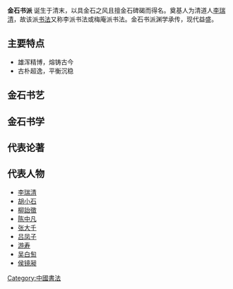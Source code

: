 '''金石书派''' 诞生于清末，以具金石之风且擅金石碑碣而得名。奠基人为清道人[[李瑞清|李瑞清]]，故该派[[书法|书法]]又称李派书法或梅庵派书法。金石书派渊学承传，现代益盛。


== 主要特点 ==
*雄浑精博，熔铸古今
*古朴超逸，平衡沉稳

== 金石书艺 ==

== 金石书学 ==

== 代表论著 ==

== 代表人物 ==
*[[李瑞清|李瑞清]]
*[[胡小石|胡小石]]
*[[柳詒徵|柳詒徵]]
*[[陈中凡|陈中凡]]
*[[张大千|张大千]]
*[[吕凤子|吕凤子]]
*[[游寿|游寿]]
*[[吴白匋|吴白匋]]
*[[侯镜昶|侯镜昶]]

{{art-stub}}


[[Category:中國書法|Category:中國書法]]